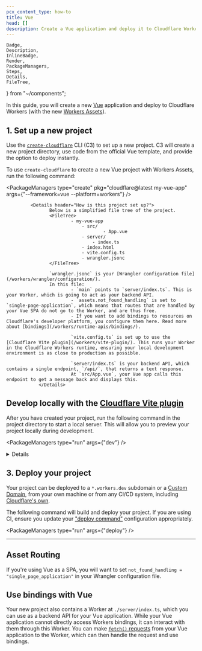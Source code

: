 ```yaml
---
pcx_content_type: how-to
title: Vue
head: []
description: Create a Vue application and deploy it to Cloudflare Workers with Workers Assets.
---
```


	Badge,
	Description,
	InlineBadge,
	Render,
	PackageManagers,
	Steps,
	Details,
	FileTree,
} from "~/components";

In this guide, you will create a new [Vue](https://vuejs.org/) application and deploy to Cloudflare Workers (with the new [Workers Assets](/workers/static-assets/)).

## 1. Set up a new project

Use the [`create-cloudflare`](https://www.npmjs.com/package/create-cloudflare) CLI (C3) to set up a new project. C3 will create a new project directory, use code from the official Vue template, and provide the option to deploy instantly.

To use `create-cloudflare` to create a new Vue project with Workers Assets, run the following command:

<PackageManagers
	type="create"
	pkg="cloudflare@latest my-vue-app"
	args={"--framework=vue --platform=workers"}
/>

    		 <Details header="How is this project set up?">
        			Below is a simplified file tree of the project.
        			<FileTree>
    						- my-vue-app
    							- src/
    									- App.vue
    							- server/
    								- index.ts
    							- index.html
    							- vite.config.ts
    							- wrangler.jsonc
        			</FileTree>

        			`wrangler.jsonc` is your [Wrangler configuration file](/workers/wrangler/configuration/).
        			In this file:
        					- `main` points to `server/index.ts`. This is your Worker, which is going to act as your backend API.
        					- `assets.not_found_handling` is set to `single-page-application`, which means that routes that are handled by your Vue SPA do not go to the Worker, and are thus free.
        					- If you want to add bindings to resources on Cloudflare's developer platform, you configure them here. Read more about [bindings](/workers/runtime-apis/bindings/).

    						`vite.config.ts` is set up to use the [Cloudflare Vite plugin](/workers/vite-plugin/). This runs your Worker in the Cloudflare Workers runtime, ensuring your local development environment is as close to production as possible.

    						`server/index.ts` is your backend API, which contains a single endpoint, `/api/`, that returns a text response.
    						At `src/App.vue`, your Vue app calls this endpoint to get a message back and displays this.
        		</Details>

## **Develop locally with the [Cloudflare Vite plugin](/workers/vite-plugin/)**

After you have created your project, run the following command in the project directory to start a local server. This will allow you to preview your project locally during development.

<PackageManagers type="run" args={"dev"} />
<Details header="What's happening in local development?">
	This project uses Vite for local development and build, and thus comes with
	all of Vite's features, including hot module replacement (HMR). In addition,
	`vite.config.ts` is set up to use the [Cloudflare Vite
	plugin](/workers/vite-plugin/). This runs your application in the Cloudflare
	Workers runtime, just like in production, and enables access to local
	emulations of bindings.
</Details>

## 3. Deploy your project

Your project can be deployed to a `*.workers.dev` subdomain or a [Custom Domain](/workers/configuration/routing/custom-domains/), from your own machine or from any CI/CD system, including [Cloudflare's own](/workers/ci-cd/builds/).

The following command will build and deploy your project. If you are using CI, ensure you update your ["deploy command"](/workers/ci-cd/builds/configuration/#build-settings) configuration appropriately.

<PackageManagers type="run" args={"deploy"} />

---

## Asset Routing

If you're using Vue as a SPA, you will want to set `not_found_handling = "single_page_application"` in your Wrangler configuration file.

<Render file="workers-assets-routing-summary" />

## Use bindings with Vue

Your new project also contains a Worker at `./server/index.ts`, which you can use as a backend API for your Vue application. While your Vue application cannot directly access Workers bindings, it can interact with them through this Worker. You can make [`fetch()` requests](/workers/runtime-apis/fetch/) from your Vue application to the Worker, which can then handle the request and use bindings.

<Render file="frameworks-bindings" />
